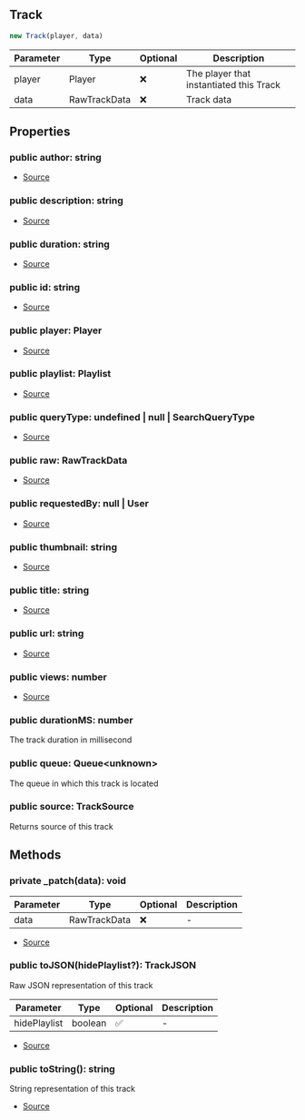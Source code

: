 ## Track

```typescript
new Track(player, data)
```
| Parameter | Type | Optional | Description |
| ----------- | ----------- | ----------- | ----------- |
| player | Player | ❌ | The player that instantiated this Track |
| data | RawTrackData | ❌ | Track data |

## Properties
### public  author: string
- [Source](https://github.com/Androz2091/discord-player/blob/0ea7a3e/packages/discord-player/src/Structures/Track.ts#L13)
### public  description: string
- [Source](https://github.com/Androz2091/discord-player/blob/0ea7a3e/packages/discord-player/src/Structures/Track.ts#L12)
### public  duration: string
- [Source](https://github.com/Androz2091/discord-player/blob/0ea7a3e/packages/discord-player/src/Structures/Track.ts#L16)
### public  id: string
- [Source](https://github.com/Androz2091/discord-player/blob/0ea7a3e/packages/discord-player/src/Structures/Track.ts#L22)
### public  player: Player
- [Source](https://github.com/Androz2091/discord-player/blob/0ea7a3e/packages/discord-player/src/Structures/Track.ts#L10)
### public  playlist: Playlist
- [Source](https://github.com/Androz2091/discord-player/blob/0ea7a3e/packages/discord-player/src/Structures/Track.ts#L19)
### public  queryType: undefined \| null \| SearchQueryType
- [Source](https://github.com/Androz2091/discord-player/blob/0ea7a3e/packages/discord-player/src/Structures/Track.ts#L20)
### public  raw: RawTrackData
- [Source](https://github.com/Androz2091/discord-player/blob/0ea7a3e/packages/discord-player/src/Structures/Track.ts#L21)
### public  requestedBy: null \| User
- [Source](https://github.com/Androz2091/discord-player/blob/0ea7a3e/packages/discord-player/src/Structures/Track.ts#L18)
### public  thumbnail: string
- [Source](https://github.com/Androz2091/discord-player/blob/0ea7a3e/packages/discord-player/src/Structures/Track.ts#L15)
### public  title: string
- [Source](https://github.com/Androz2091/discord-player/blob/0ea7a3e/packages/discord-player/src/Structures/Track.ts#L11)
### public  url: string
- [Source](https://github.com/Androz2091/discord-player/blob/0ea7a3e/packages/discord-player/src/Structures/Track.ts#L14)
### public  views: number
- [Source](https://github.com/Androz2091/discord-player/blob/0ea7a3e/packages/discord-player/src/Structures/Track.ts#L17)
### public  durationMS: number
The track duration in millisecond
### public  queue: Queue\<unknown>
The queue in which this track is located
### public  source: TrackSource
Returns source of this track
## Methods
### private  _patch(data): void
| Parameter | Type | Optional | Description |
| ----------- | ----------- | ----------- | ----------- |
| data | RawTrackData | ❌ | - |


- [Source](https://github.com/Androz2091/discord-player/blob/0ea7a3e/packages/discord-player/src/Structures/Track.ts#L114)
### public  toJSON(hidePlaylist?): TrackJSON
Raw JSON representation of this track




| Parameter | Type | Optional | Description |
| ----------- | ----------- | ----------- | ----------- |
| hidePlaylist | boolean | ✅ | - |


- [Source](https://github.com/Androz2091/discord-player/blob/0ea7a3e/packages/discord-player/src/Structures/Track.ts#L175)
### public  toString(): string
String representation of this track





- [Source](https://github.com/Androz2091/discord-player/blob/0ea7a3e/packages/discord-player/src/Structures/Track.ts#L167)